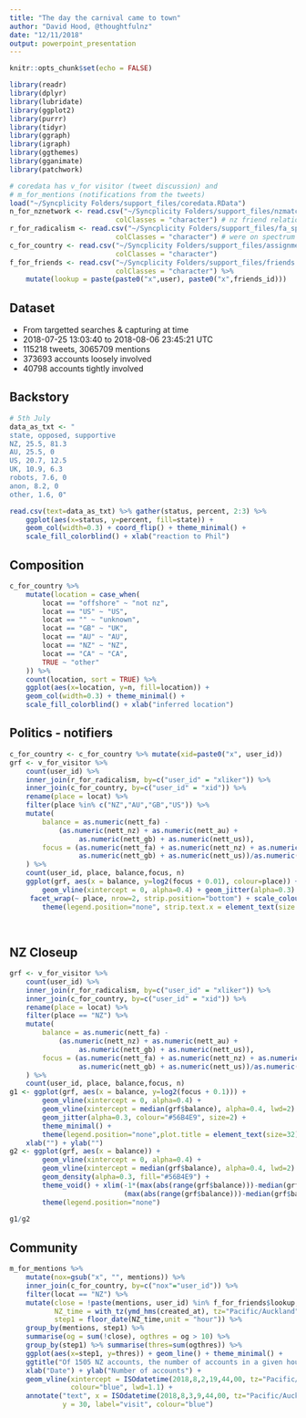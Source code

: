 ```yaml
---
title: "The day the carnival came to town"
author: "David Hood, @thoughtfulnz"
date: "12/11/2018"
output: powerpoint_presentation
---
```


```r
knitr::opts_chunk$set(echo = FALSE)
```

```r
library(readr)
library(dplyr)
library(lubridate)
library(ggplot2)
library(purrr)
library(tidyr)
library(ggraph)
library(igraph)
library(ggthemes)
library(gganimate)
library(patchwork)
```

```r
# coredata has v_for visitor (tweet discussion) and
# m_for_mentions (notifications from the tweets)
load("~/Syncplicity Folders/support_files/coredata.RData")
n_for_nznetwork <- read.csv("~/Syncplicity Folders/support_files/nzmatches.csv",
                          colClasses = "character") # nz friend relationships
r_for_radicalism <- read.csv("~/Syncplicity Folders/support_files/fa_spec.csv",
                          colClasses = "character") # were on spectrum account
c_for_country <- read.csv("~/Syncplicity Folders/support_files/assignment.csv",
                          colClasses = "character")
f_for_friends <- read.csv("~/Syncplicity Folders/support_files/friends.csv",
                          colClasses = "character") %>%
    mutate(lookup = paste(paste0("x",user), paste0("x",friends_id)))
```

## Dataset

- From targetted searches & capturing at time
- 2018-07-25 13:03:40 to 2018-08-06 23:45:21 UTC
- 115218 tweets, 3065709 mentions
- 373693 accounts loosely involved
- 40798 accounts tightly involved

## Backstory

```r
# 5th July
data_as_txt <- "
state, opposed, supportive
NZ, 25.5, 81.3
AU, 25.5, 0
US, 20.7, 12.5
UK, 10.9, 6.3
robots, 7.6, 0
anon, 8.2, 0
other, 1.6, 0"

read.csv(text=data_as_txt) %>% gather(status, percent, 2:3) %>%
    ggplot(aes(x=status, y=percent, fill=state)) + 
    geom_col(width=0.3) + coord_flip() + theme_minimal() +
    scale_fill_colorblind() + xlab("reaction to Phil")

```

## Composition

```r
c_for_country %>% 
    mutate(location = case_when(
        locat == "offshore" ~ "not nz",
        locat == "US" ~ "US",
        locat == "" ~ "unknown",
        locat == "GB" ~ "UK",
        locat == "AU" ~ "AU",
        locat == "NZ" ~ "NZ",
        locat == "CA" ~ "CA",
        TRUE ~ "other"
    )) %>%
    count(location, sort = TRUE) %>%
    ggplot(aes(x=location, y=n, fill=location)) + 
    geom_col(width=0.3) + theme_minimal() +
    scale_fill_colorblind() + xlab("inferred location")
```

## Politics - notifiers

```r
c_for_country <- c_for_country %>% mutate(xid=paste0("x", user_id))
grf <- v_for_visitor %>%
    count(user_id) %>%
    inner_join(r_for_radicalism, by=c("user_id" = "xliker")) %>%
    inner_join(c_for_country, by=c("user_id" = "xid")) %>% 
    rename(place = locat) %>%
    filter(place %in% c("NZ","AU","GB","US")) %>%
    mutate(
        balance = as.numeric(nett_fa) - 
            (as.numeric(nett_nz) + as.numeric(nett_au) + 
                 as.numeric(nett_gb) + as.numeric(nett_us)),
        focus = (as.numeric(nett_fa) + as.numeric(nett_nz) + as.numeric(nett_au) + 
                 as.numeric(nett_gb) + as.numeric(nett_us))/as.numeric(allike)
    ) %>%
    count(user_id, place, balance,focus, n) 
    ggplot(grf, aes(x = balance, y=log2(focus + 0.01), colour=place)) +
        geom_vline(xintercept = 0, alpha=0.4) + geom_jitter(alpha=0.3) +
     facet_wrap(~ place, nrow=2, strip.position="bottom") + scale_colour_colorblind() + theme_void() +
        theme(legend.position="none", strip.text.x = element_text(size = 32))
        
    

```

## NZ Closeup 

```r
grf <- v_for_visitor %>%
    count(user_id) %>%
    inner_join(r_for_radicalism, by=c("user_id" = "xliker")) %>%
    inner_join(c_for_country, by=c("user_id" = "xid")) %>% 
    rename(place = locat) %>%
    filter(place == "NZ") %>%
    mutate(
        balance = as.numeric(nett_fa) - 
            (as.numeric(nett_nz) + as.numeric(nett_au) + 
                 as.numeric(nett_gb) + as.numeric(nett_us)),
        focus = (as.numeric(nett_fa) + as.numeric(nett_nz) + as.numeric(nett_au) + 
                 as.numeric(nett_gb) + as.numeric(nett_us))/as.numeric(allike)
    ) %>%
    count(user_id, place, balance,focus, n) 
g1 <- ggplot(grf, aes(x = balance, y=log2(focus + 0.1))) +
        geom_vline(xintercept = 0, alpha=0.4) + 
        geom_vline(xintercept = median(grf$balance), alpha=0.4, lwd=2) + 
        geom_jitter(alpha=0.3, colour="#56B4E9", size=2) + 
        theme_minimal() +
        theme(legend.position="none",plot.title = element_text(size=32)) + 
    xlab("") + ylab("")
g2 <- ggplot(grf, aes(x = balance)) +
        geom_vline(xintercept = 0, alpha=0.4) + 
        geom_vline(xintercept = median(grf$balance), alpha=0.4, lwd=2) + 
        geom_density(alpha=0.3, fill="#56B4E9") + 
        theme_void() + xlim(-1*(max(abs(range(grf$balance)))-median(grf$balance)),
                            (max(abs(range(grf$balance)))-median(grf$balance))) +
        theme(legend.position="none")
    
g1/g2

```

## Community


```r

m_for_mentions %>%
    mutate(nox=gsub("x", "", mentions)) %>%
    inner_join(c_for_country, by=c("nox"="user_id")) %>%
    filter(locat == "NZ") %>%
    mutate(close = !paste(mentions, user_id) %in% f_for_friends$lookup,
           NZ_time = with_tz(ymd_hms(created_at), tz="Pacific/Auckland"),
           step1 = floor_date(NZ_time,unit = "hour")) %>%
    group_by(mentions, step1) %>% 
    summarise(og = sum(!close), ogthres = og > 10) %>%
    group_by(step1) %>% summarise(thres=sum(ogthres)) %>%
    ggplot(aes(x=step1, y=thres)) + geom_line() + theme_minimal() +
    ggtitle("Of 1505 NZ accounts, the number of accounts in a given hour \ngettting more than 10 notifications from outside of thier friend groups") +
    xlab("Date") + ylab("Number of accounts") +
    geom_vline(xintercept = ISOdatetime(2018,8,2,19,44,00, tz="Pacific/Auckland"), 
               colour="blue", lwd=1.1) +
    annotate("text", x = ISOdatetime(2018,8,3,9,44,00, tz="Pacific/Auckland"),
             y = 30, label="visit", colour="blue")
```

